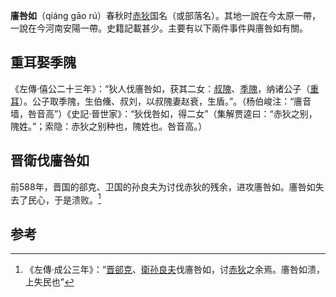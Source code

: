 {{周代诸侯国
|国名=廧咎如
|国君姓氏=隗
|爵位=（无）
|建国年=
|灭亡年=
|灭亡原因=
}}

'''廧咎如'''（qiáng gāo rú）春秋时[[赤狄|赤狄]]国名（或部落名）。其地一說在今太原一帶，一說在今河南安陽一帶。史籍記載甚少。主要有以下兩件事件與廧咎如有關。

==重耳娶季隗==
《左傳·僖公二十三年》：“狄人伐廧咎如，获其二女：[[叔隗|叔隗]]、[[季隗|季隗]]，纳诸公子（[[重耳|重耳]]）。公子取季隗，生伯儵、叔刘，以叔隗妻赵衰，生盾。”。（杨伯峻注：“廧音墙，咎音高”）《史記·晉世家》：“狄伐咎如，得二女”（集解贾逵曰：“赤狄之别，隗姓。”；索隐：赤狄之别种也，隗姓也。咎音高。）

==晋衛伐廧咎如==
前588年，晋国的郤克、卫国的孙良夫为讨伐赤狄的残余，进攻廧咎如。廧咎如失去了民心，于是溃败。<ref>《左傳·成公三年》：“[[晋|晋]][[郤克|郤克]]、[[衛|衛]][[孙良夫|孙良夫]]伐廧咎如，讨[[赤狄|赤狄]]之余焉。廧咎如溃，上失民也”</ref>

==参考==
{{reflist}}